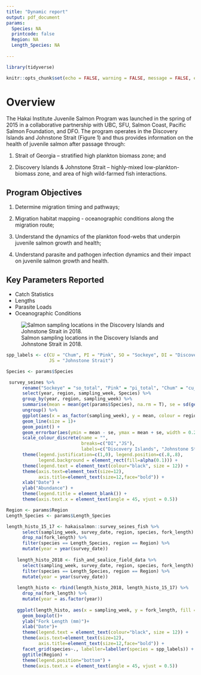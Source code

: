 ```yaml
---
title: "Dynamic report"
output: pdf_document
params:
  Species: NA
  printcode: false
  Region: NA
  Length_Species: NA
  
---
```


```r
library(tidyverse)

knitr::opts_chunk$set(echo = FALSE, warning = FALSE, message = FALSE, error = FALSE)
```

# Overview

The Hakai Institute Juvenile Salmon Program was launched in the spring of 2015 in a collaborative partnership with UBC, SFU, Salmon Coast, Pacific Salmon Foundation, and DFO. The program operates in the Discovery Islands and Johnstone Strait (Figure 1) and thus provides information on the health of juvenile salmon after passage through: 

1) Strait of Georgia – stratified high plankton biomass zone; and 

2) Discovery Islands & Johnstone Strait – highly-mixed low-plankton-biomass zone, and area of high wild-farmed fish interactions.

## Program Objectives

1) Determine migration timing and pathways; 

2) Migration habitat mapping - oceanographic conditions along the migration route;

3) Understand the dynamics of the plankton food-webs that underpin juvenile salmon growth and
health;

4) Understand parasite and pathogen infection dynamics and their impact on juvenile salmon growth and
health.

## Key Parameters Reported
* Catch Statistics
* Lengths
* Parasite Loads
* Oceanographic Conditions

![Salmon sampling locations in the Discovery Islands and Johnstone Strait in 2018.](./map_2018.jpg)

```r
spp_labels <- c(CU = "Chum", PI = "Pink", SO = "Sockeye", DI = "Discovery Islands",
                JS = "Johnstone Strait")
```


```r
Species <- params$Species

 survey_seines %>%
      rename("Sockeye" = "so_total", "Pink" = "pi_total", "Chum" = "cu_total") %>% 
      select(year, region, sampling_week, Species) %>%
      group_by(year, region, sampling_week) %>%
      summarise(mean = mean(get(params$Species), na.rm = T), se = sd(get(params$Species)) / sqrt(n())) %>%
      ungroup() %>%
      ggplot(aes(x = as_factor(sampling_week), y = mean, colour = region, group = region))+
      geom_line(size = 1)+
      geom_point() +
      geom_errorbar(aes(ymin = mean - se, ymax = mean + se, width = 0.2)) +
      scale_colour_discrete(name = "",
                            breaks=c("DI","JS"),
                            labels=c("Discovery Islands", "Johnstone Strait"))+
      theme(legend.justification=c(1,0), legend.position=c(.8,.8),
            legend.background = element_rect(fill=alpha(0.1))) +
      theme(legend.text = element_text(colour="black", size = 12)) +
      theme(axis.text=element_text(size=12),
            axis.title=element_text(size=12,face="bold")) +
      xlab("Date") +
      ylab("Abundance") +
      theme(legend.title = element_blank()) +
      theme(axis.text.x = element_text(angle = 45, vjust = 0.5))
```

```r

Region <- params$Region
Length_Species <- params$Length_Species

length_histo_15_17 <- hakaisalmon::survey_seines_fish %>% 
      select(sampling_week, survey_date, region, species, fork_length) %>% 
      drop_na(fork_length) %>% 
      filter(species == Length_Species, region == Region) %>% 
      mutate(year = year(survey_date))
    
    length_histo_2018 <- fish_and_sealice_field_data %>% 
      select(sampling_week, survey_date, region, species, fork_length) %>% 
      filter(species == Length_Species, region == Region) %>% 
      mutate(year = year(survey_date))
    
    length_histo <- rbind(length_histo_2018, length_histo_15_17) %>% 
      drop_na(fork_length) %>% 
      mutate(year = as.factor(year))
    
    ggplot(length_histo, aes(x = sampling_week, y = fork_length, fill = year)) +
      geom_boxplot()+
      ylab("Fork Length (mm)")+
      xlab("Date")+
      theme(legend.text = element_text(colour="black", size = 12)) + 
      theme(axis.text=element_text(size=12),
            axis.title=element_text(size=12,face="bold")) +
      facet_grid(species~., labeller=labeller(species = spp_labels)) +
      ggtitle(Region) +
      theme(legend.position="bottom") +
      theme(axis.text.x = element_text(angle = 45, vjust = 0.5)) 
```

